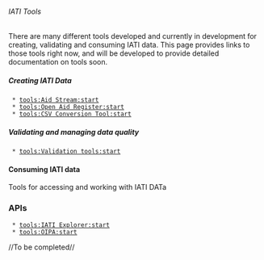 ====== IATI Tools ======

There are many different tools developed and currently in development for creating, validating and consuming IATI data. This page provides links to those tools right now, and will be developed to provide detailed documentation on tools soon.

===== Creating IATI Data =====

  * [[tools:Aid Stream:start]]
  * [[tools:Open Aid Register:start]]
  * [[tools:CSV Conversion Tool:start]]

===== Validating and managing data quality =====

  * [[tools:Validation tools:start]]

==== Consuming IATI data ====

Tools for accessing and working with IATI DATa

=== APIs ===

  * [[tools:IATI Explorer:start]]
  * [[tools:OIPA:start]]

//To be completed//